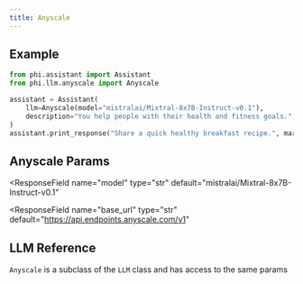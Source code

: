 ```yaml
---
title: Anyscale
---
```


## Example

<CodeGroup>

```python assistant.py
from phi.assistant import Assistant
from phi.llm.anyscale import Anyscale

assistant = Assistant(
    llm=Anyscale(model="mistralai/Mixtral-8x7B-Instruct-v0.1"),
    description="You help people with their health and fitness goals.",
)
assistant.print_response("Share a quick healthy breakfast recipe.", markdown=True)
```

</CodeGroup>

## Anyscale Params

<ResponseField name="name" type="str" default="Anyscale"></ResponseField>
<ResponseField
  name="model"
  type="str"
  default="mistralai/Mixtral-8x7B-Instruct-v0.1"
></ResponseField>
<ResponseField name="api_key" type="str"></ResponseField>
<ResponseField
  name="base_url"
  type="str"
  default="https://api.endpoints.anyscale.com/v1"
></ResponseField>

## LLM Reference

`Anyscale` is a subclass of the `LLM` class and has access to the same params

<Snippet file="llm-base-reference.mdx" />
